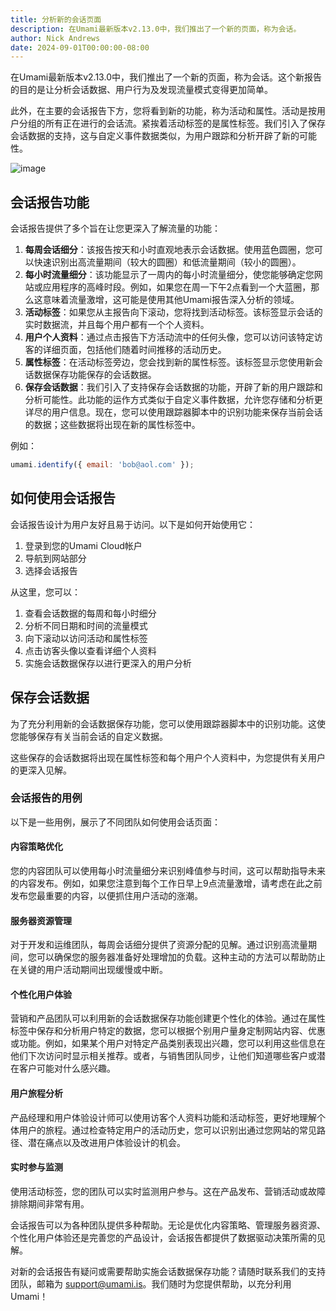```yaml
---
title: 分析新的会话页面
description: 在Umami最新版本v2.13.0中，我们推出了一个新的页面，称为会话。
author: Nick Andrews
date: 2024-09-01T00:00:00-08:00
---
```


在Umami最新版本v2.13.0中，我们推出了一个新的页面，称为会话。这个新报告的目的是让分析会话数据、用户行为及发现流量模式变得更加简单。

此外，在主要的会话报告下方，您将看到新的功能，称为活动和属性。活动是按用户分组的所有正在进行的会话流。紧挨着活动标签的是属性标签。我们引入了保存会话数据的支持，这与自定义事件数据类似，为用户跟踪和分析开辟了新的可能性。

![image](/images/blog/sessions-screen.png)

## 会话报告功能

会话报告提供了多个旨在让您更深入了解流量的功能：

1. **每周会话细分**：该报告按天和小时直观地表示会话数据。使用蓝色圆圈，您可以快速识别出高流量期间（较大的圆圈）和低流量期间（较小的圆圈）。
2. **每小时流量细分**：该功能显示了一周内的每小时流量细分，使您能够确定您网站或应用程序的高峰时段。例如，如果您在周一下午2点看到一个大蓝圈，那么这意味着流量激增，这可能是使用其他Umami报告深入分析的领域。
3. **活动标签**：如果您从主报告向下滚动，您将找到活动标签。该标签显示会话的实时数据流，并且每个用户都有一个个人资料。
4. **用户个人资料**：通过点击报告下方活动流中的任何头像，您可以访问该特定访客的详细页面，包括他们随着时间推移的活动历史。
5. **属性标签**：在活动标签旁边，您会找到新的属性标签。该标签显示您使用新会话数据保存功能保存的会话数据。
6. **保存会话数据**：我们引入了支持保存会话数据的功能，开辟了新的用户跟踪和分析可能性。此功能的运作方式类似于自定义事件数据，允许您存储和分析更详尽的用户信息。现在，您可以使用跟踪器脚本中的识别功能来保存当前会话的数据；这些数据将出现在新的属性标签中。

例如：

```javascript
umami.identify({ email: 'bob@aol.com' });
```

## 如何使用会话报告

会话报告设计为用户友好且易于访问。以下是如何开始使用它：

1. 登录到您的Umami Cloud帐户
2. 导航到网站部分
3. 选择会话报告

从这里，您可以：

1. 查看会话数据的每周和每小时细分
2. 分析不同日期和时间的流量模式
3. 向下滚动以访问活动和属性标签
4. 点击访客头像以查看详细个人资料
5. 实施会话数据保存以进行更深入的用户分析

## 保存会话数据

为了充分利用新的会话数据保存功能，您可以使用跟踪器脚本中的识别功能。这使您能够保存有关当前会话的自定义数据。

这些保存的会话数据将出现在属性标签和每个用户个人资料中，为您提供有关用户的更深入见解。

### 会话报告的用例

以下是一些用例，展示了不同团队如何使用会话页面：

#### 内容策略优化

您的内容团队可以使用每小时流量细分来识别峰值参与时间，这可以帮助指导未来的内容发布。例如，如果您注意到每个工作日早上9点流量激增，请考虑在此之前发布您最重要的内容，以便抓住用户活动的涨潮。

#### 服务器资源管理

对于开发和运维团队，每周会话细分提供了资源分配的见解。通过识别高流量期间，您可以确保您的服务器准备好处理增加的负载。这种主动的方法可以帮助防止在关键的用户活动期间出现缓慢或中断。

#### 个性化用户体验

营销和产品团队可以利用新的会话数据保存功能创建更个性化的体验。通过在属性标签中保存和分析用户特定的数据，您可以根据个别用户量身定制网站内容、优惠或功能。例如，如果某个用户对特定产品类别表现出兴趣，您可以利用这些信息在他们下次访问时显示相关推荐。或者，与销售团队同步，让他们知道哪些客户或潜在客户可能对什么感兴趣。

#### 用户旅程分析

产品经理和用户体验设计师可以使用访客个人资料功能和活动标签，更好地理解个体用户的旅程。通过检查特定用户的活动历史，您可以识别出通过您网站的常见路径、潜在痛点以及改进用户体验设计的机会。

#### 实时参与监测

使用活动标签，您的团队可以实时监测用户参与。这在产品发布、营销活动或故障排除期间非常有用。

会话报告可以为各种团队提供多种帮助。无论是优化内容策略、管理服务器资源、个性化用户体验还是完善您的产品设计，会话报告都提供了数据驱动决策所需的见解。

对新的会话报告有疑问或需要帮助实施会话数据保存功能？请随时联系我们的支持团队，邮箱为 support@umami.is。我们随时为您提供帮助，以充分利用Umami！